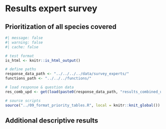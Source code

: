 # Results expert survey


::: {.landscape}

## Prioritization of all species covered {#sec-app-prioritization}

```r
#| message: false
#| warning: false
#| cache: false

# test format
is_html <- knitr::is_html_output()

# define paths
response_data_path <- "../../../../data/survey_experts/"
functions_path <- "../../../functions/"

# load response & question data
res_comb_upd <- get(load(paste0(response_data_path, "results_combined_upd.rda")))

# source scripts
source("../09_format_priority_tables.R", local = knitr::knit_global())

```


:::


## Additional descriptive results {#sec-app-descr-results}
